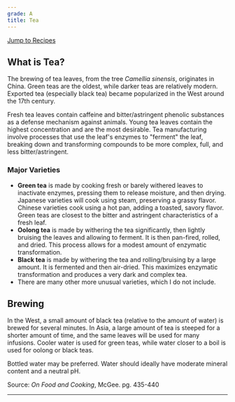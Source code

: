 ```yaml
---
grade: A
title: Tea
---
```

[Jump to Recipes](#recipes)
## What is Tea?
The brewing of tea leaves, from the tree *Camellia sinensis*, originates in China. Green teas are the oldest, while darker teas are relatively modern. Exported tea (especially black tea) became popularized in the West around the 17th century. 

Fresh tea leaves contain caffeine and bitter/astringent phenolic substances as a defense mechanism against animals. Young tea leaves contain the highest concentration and are the most desirable. Tea manufacturing involve processes that use the leaf's enzymes to "ferment" the leaf, breaking down and transforming compounds to be more complex, full, and less bitter/astringent.

### Major Varieties
- **Green tea** is made by cooking fresh or barely withered leaves to inactivate enzymes, pressing them to release moisture, and then drying. Japanese varieties will cook using steam, preserving a grassy flavor. Chinese varieties cook using a hot pan, adding a toasted, savory flavor. Green teas are closest to the bitter and astringent characteristics of a fresh leaf.
- **Oolong tea** is made by withering the tea significantly, then lightly bruising the leaves and allowing to ferment. It is then pan-fired, rolled, and dried. This process allows for a modest amount of enzymatic transformation.
- **Black tea** is made by withering the tea and rolling/bruising by a large amount. It is fermented and then air-dried. This maximizes enzymatic transformation and produces a very dark and complex tea.
- There are many other more unusual varieties, which I do not include.

## Brewing
In the West, a small amount of black tea (relative to the amount of water) is brewed for several minutes. In Asia, a large amount of tea is steeped for a shorter amount of time, and the same leaves will be used for many infusions. Cooler water is used for green teas, while water closer to a boil is used for oolong or black teas.

Bottled water may be preferred. Water should ideally have moderate mineral content and a neutral pH.

Source: *On Food and Cooking*, McGee. pg. 435-440

---